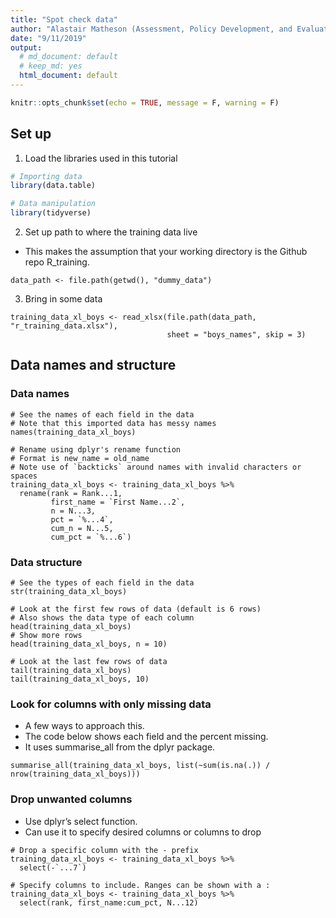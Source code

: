 ```yaml
---
title: "Spot check data"
author: "Alastair Matheson (Assessment, Policy Development, and Evaluation Unit)"
date: "9/11/2019"
output: 
  # md_document: default
  # keep_md: yes
  html_document: default
---
```


```r
knitr::opts_chunk$set(echo = TRUE, message = F, warning = F)
```

## Set up

1) Load the libraries used in this tutorial

```r
# Importing data
library(data.table)

# Data manipulation
library(tidyverse)

```

2) Set up path to where the training data live
* This makes the assumption that your working directory is the Github repo R_training.

```make_path
data_path <- file.path(getwd(), "dummy_data")
```

3) Bring in some data

```import_data
training_data_xl_boys <- read_xlsx(file.path(data_path, "r_training_data.xlsx"),
                                   sheet = "boys_names", skip = 3)
```


## Data names and structure
### Data names
```data_names
# See the names of each field in the data
# Note that this imported data has messy names
names(training_data_xl_boys)

# Rename using dplyr's rename function
# Format is new_name = old_name
# Note use of `backticks` around names with invalid characters or spaces
training_data_xl_boys <- training_data_xl_boys %>%
  rename(rank = Rank...1,
         first_name = `First Name...2`,
         n = N...3,
         pct = `%...4`,
         cum_n = N...5,
         cum_pct = `%...6`)
```

### Data structure
```data_structure
# See the types of each field in the data
str(training_data_xl_boys)

# Look at the first few rows of data (default is 6 rows)
# Also shows the data type of each column
head(training_data_xl_boys)
# Show more rows
head(training_data_xl_boys, n = 10)

# Look at the last few rows of data
tail(training_data_xl_boys)
tail(training_data_xl_boys, 10)
```

### Look for columns with only missing data
* A few ways to approach this.
* The code below shows each field and the percent missing.
* It uses summarise_all from the dplyr package.

```all_missing
summarise_all(training_data_xl_boys, list(~sum(is.na(.)) / nrow(training_data_xl_boys)))
```

### Drop unwanted columns
* Use dplyr's select function.
* Can use it to specify desired columns or columns to drop

```drop_cols
# Drop a specific column with the - prefix
training_data_xl_boys <- training_data_xl_boys %>%
  select(-`...7`)

# Specify columns to include. Ranges can be shown with a :
training_data_xl_boys <- training_data_xl_boys %>%
  select(rank, first_name:cum_pct, N...12)

```
